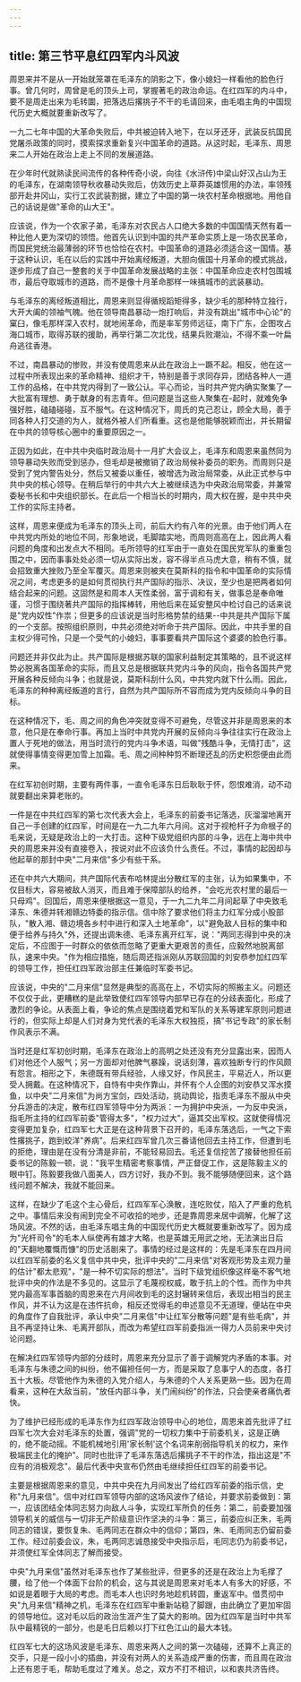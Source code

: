 ```yaml
---
---
---
```

title: 第三节平息红四军内斗风波
---



周恩来并不是从一开始就笼罩在毛泽东的阴影之下，像小媳妇一样看他的脸色行事。曾几何时，周曾是毛的顶头上司，掌握著毛的政治命运。在红四军的内斗中，要不是周走出来为毛转圜，把落选后撂挑子不干的毛请回来，由毛唱主角的中国现代历史大概就要重新改写了。

一九二七年中国的大革命失败后，中共被迫转入地下，在以牙还牙，武装反抗国民党屠杀政策的同时，摸索探求重新复兴中国革命的道路。从这时起，毛泽东、周恩来二人开始在政治上走上不同的发展道路。

在少年时代就熟读民间流传的各种传奇小说，向往《水浒传)中梁山好汉占山为王的毛泽东，在湖南领导秋收暴动失败后，仿效历史上草莽英雄惯用的办法，率领残部开赴井冈山，实行工农武装割据，建立了中国的第一块农村革命根据地。用他自己的话说是做"革命的山大王"。

应该说，作为一个农家子弟，毛泽东对农民占人口绝大多数的中国国情天然有着一种比他人更为深切的领悟。他首先认识到中国的共产革命实质上是一场农民革命，而国民党统治最薄弱的环节也恰恰在农村。中国革命的道路必须适合这一国情。基于这种认识，毛在以后的实践中开始离经叛道，大胆向俄国十月革命的模式挑战，逐步形成了自己一整套的关于中国革命发展战略的主张：中国革命应走农村包围城市，最后夺取城市的道路，而不是像十月革命那样一味搞城市的武装暴动。

与毛泽东的离经叛道相比，周恩来则显得循规蹈矩得多，缺少毛的那种特立独行，大开大阖的领袖气魄。他在领导南昌暴动一炮打响后，并没有跳出"城市中心论"的窠臼，像毛那样深入农村，就地闹革命，而是率军劳师远征，南下广东，企图攻占海口城市，取得苏联的援助，再举行第二次北伐，结果兵败潮汕，不得不乘一叶扁舟逃往香港。

不过，南昌暴动的惨败，并没有使周恩来从此在政治上一蹶不起。相反，他在这一过程中所表现出来的革命精神、组织才干，特别是善于求同存异，团结各种人一道工作的品格，在中共党内得到了一致公认。平心而论，当时共产党内确实聚集了一大批富有理想、勇于献身的有志青年。但问题是当这些人聚集在-起时，就难免争强好胜，磕磕碰碰，互不服气。在这种情况下，周氏的克己忍让，顾全大局，善于同各种人打交道的为人，就格外被人们所看重。这也是他能够脱颖而出，并长期留在中共的领导核心圈中的重要原因之一。

正因为如此，在中共中央临时政治局十一月扩大会议上，毛泽东和周恩来虽然同为领导暴动失败而受到惩办，但毛却是被撤销了政治局候补委员的职务。而周则只是受到了党内警告处分，然后又被委以重任，被增选为政治局常委，从此正式参与中共中央的核心领导。在稍后举行的中共六大上被继续选为中央政治局常委，并兼常委秘书长和中央组织部长。在此后一个相当长的时期内，周大权在握，是中共中央工作的实际主持者。

这样，周恩来便成为毛泽东的顶头上司，前后大约有八年的光景。由于他们两人在中共党内所处的地位不同，形象地说，毛脚踏实地，而周则高高在上，因此两人看问题的角度和出发点大不相同。毛所领导的红军由于一直处在国民党军队的重重包围之中，因而事事处处必须一切从实际出发，容不得半点马虎大意，稍有不慎，就会招致重大挫败乃至全军覆灭。周恩来则被夹在莫斯科的指令和中国革命的实际情况之间，考虑更多的是如何贯彻执行共产国际的指示、决议，至少也是把两者如何结合起来的问题。这固然是和周本人天性柔弱，富于调和有关，做事总是奉命唯谨，习惯于围绕著共产国际的指挥棒转，用他后来在延安整风中检讨自己的话来说是"党内奴性"作祟；但更多的应该说是当时形格势禁的结果--中共是共产国际下属的一个支部。按照组织原则，中共必须绝对听命于共产国际。因此，中共手里的自主权少得可怜，只是一个受气的小媳妇，事事要看共产国际这个婆婆的脸色行事。

问题还并非仅此为止。共产国际是根据苏联的国家利益制定其策略的，且不说这样势必脱离各国革命的实际，而且又总是根据联共党内斗争的风向，指令各国共产党开展各种反倾向斗争；也就是说，莫斯科刮什么风，中共党内就下什么雨。因此，毛泽东的种种离经叛道的言行，自然为共产国际所不容而成为党内反倾向斗争的目标。

在这种情况下，毛、周之间的角色冲突就变得不可避免，尽管这并非是周恩来的本意，他只是在奉命行事。再加上当时中共党内开展的反倾向斗争往往实行在政治上置人于死地的做法，用当时流行的党内斗争术语，叫做"残酷斗争，无情打击"，这就使得事情变得更加雪上加霜。毛、周之间种种剪不断理还乱的历史积怨便由此而来。

在红军初创时期，主要有两件事，一直令毛泽东日后耿耿于怀，怨恨难消，动不动就要翻出来算老账的。

一件是在中共红四军的第七次代表大会上，毛泽东的前委书记落选，灰溜溜地离开自己一手创建的红四军，时间是在一九二九年六月间。这对于视枪杆子为命根子的毛来说，无疑是政治上的一大打击。这种下级党组织内部的斗争，远在上海中共中央的周恩来并没有直接卷入，按说对此不应该负什么责任。不过，事情的起因却与他起草的那封中央"二月来信"多少有些干系。

还在中共六大期间，共产国际代表布哈林提出分散红军的主张，认为如果集中，不仅目标大，容易被敌人消灭，而且难于保障部队的给养，"会吃光农村里的最后一只母鸡"。回国后，周恩来便根据这一意见，于一九二九年二月间起草了中央致毛泽东、朱德并转湘赣边特委的指示信。信中除了要求他们将主力红军分成小股部队，"散入湘、赣边境各乡村中进行和深入土地革命"，以"避免敌人目标的集中和便于给养与持久"外，还提出调朱德、毛泽东离开红军，说："两同志得到中央的决定后，不应图于一时群众的依依而忽略了更重大更艰苦的责任，应毅然地脱离部队，速来中央。"作为相应措施，随后周还指派刚从苏联回国的刘安恭参加红四军的领导工作，担任红四军政治部主任兼临时军委书记。

应该说，中央的"二月来信"显然是典型的高高在上，不切实际的照搬主义。问题还不仅仅于此，更糟糕的是此举致使红四军领导内部早已存在的分歧表面化，形成了激烈的争论。从表面上看，争论的焦点是围绕着党和军队的关系等建军原则问题进行的，但实际上却是人们对身为党代表的毛泽东大权独揽，搞"书记专政"的家长制作风表示不满。

当时还是红军初创时期，毛泽东在政治上的高明之处还没有充分显露出来，因而人们对他还个人服气；另一方面却对他脾气暴躁，说话刻薄，喜欢独断专行的作风颇有怨言。相形之下，朱德既有带兵经验，人缘又好，作风民主，平易近人，所以更受人拥戴。在这种情况下，自恃有中央作靠山，并怀有个人企图的刘安恭又浑水摸鱼，以中央"二月来信"为尚方宝剑，四处活动，挑动舆论，指责毛泽东不服从中央分兵游击的决定，散布红四军领导中分为两派：一为拥护中央派，一为反中央派，指毛所主持的红四军前委"管得太多"，"权力过大"，逼其交出军权。这就使得情况变得更加复杂，红四军七大正是在这种背景下召开的，毛泽东落选后，一气之下索性撂挑子，跑到蛟洋"养病"。后来红四军曾几次三番请他回去主持工作，但遭到毛的拒绝，理由是在没有分清是非前，不能轻易回去。毛还复信挖苦了接替他担任前委书记的陈毅一顿，说："我平生精密考察事情，严正督促工作，这是陈毅主义的眼中钉。陈毅要我做八面美人，四方讨好，我办不到。我不能够随便回来，这个路线问题不解决，我就不能回来。

这样，在缺少了毛这个主心骨后，红四军军心涣散，连吃败仗，陷入了严重的危机之中。事情后来没有闹到完全不可收拾的地步，还是靠周恩来居中调解，化解了这场风波。不然的话，由毛泽东唱主角的中国现代历史大概就要重新改写了。因为成为"光杆司令"的毛本人纵使再有雄才大略，也是英雄无用武之地，无法演出日后的"天翻地覆慨而慷"的历史活剧来了。事情的经过是这样的：先是毛泽东在四月间以红四军前委的名义复信中共中央，批评中央的"二月来信"对客观形势及主观力量的估计"都太悲观"，"是一种不切实际的想法"。当时下级党组织像这样毫不客气地批评中央的作法是不多见的。这显示了毛蔑视权威，敢于抗上的个性。而作为中共党内最高军事首脑的周恩来在六月间收到毛的这封辗转来信后，表现出相当的民主作风，并不认为这是在违忤抗命，相反还觉得毛的申述意见不无道理，便站在中央的角度作了自我批评，承认中央"二月来信"中让红军分散等问题"是有些毛病"，并且不再坚持让朱、毛离开部队，而改为希望红四军前委指派一得力人员前来中央讨论问题。

在解决红四军领导内部的分歧时，周恩来充分显示了善于调解党内矛盾的本事。对毛泽东与朱德之间的纠纷，他不偏袒任何一方，而是采取了息事宁人的态度，各打五十大板。尽管他作为朱德的入党介绍人，与朱德的个人关系更熟一些。因为在周看来，这种在大敌当前，"放任内部斗争，关门闹纠纷"的作法，只会使亲者痛仇者快。

为了维护已经形成的毛泽东作为红四军政治领导中心的地位，周恩来首先批评了红四军七次大会对毛泽东的处置，强调"党的一切权力集中于前委机关，这是正确的，绝不能动摇。不能机械地引用'家长制'这个名词来削弱指导机关的权力，来作极端民主化的掩护"。同时也批评了毛泽东落选后撂挑子不干的作法，指出这是"不应有的消极观念"。最后代表中央宣布仍然由毛继续担任红四军的前委书记。

主要是根据周恩来的意见，中共中央在九月间发出了给红四军前委的指示信，史称"九月来信"。信中对红四军领导内部的这场风波作了结论，并要求前委做到：第一，应该团结全体同志努力向敌人斗争，实现红军所负的任务：第二，前委要加强领导机关的威信与一切非无产阶级意识作坚决的斗争：第三，前委应纠正朱，毛两同志的错误，要恢复朱、毛两同志在群众中的信仰；第四，朱、毛雨同志仍留前委工作。经过前委会议，朱，毛两同志诚恳接受中央指示后，毛同志仍为前委书记，并须使红军全体同志了解而接受。

中央"九月来信"虽然对毛泽东也作了某些批评，但更多的还是在政治上为毛撑了腰，给了他一个体面下台阶的机会，这与其说是周恩来对毛本人有多大的好感，不如说是着眼于大局的考虑。而毛本人也识时务地趁机转圆，重返军中。借贯彻中央"九月来信"精神之机，毛泽东在红四军中重新站稳了脚跟，由此确立了更加牢固的领导地位。这对毛以后的政治生涯产生了莫大的影响。因为红四军是当时中共军队中最精锐的一部分，也是毛日后赖以打下红色江山的最大本钱。

红四军七大的这场风波是毛泽东、周恩来两人之间的第一次磕碰，还算不上真正的交手，只是一段小小的插曲，并没有对两人的关系造成严重的伤害，而且周在政治上还有恩于毛，帮助毛度过了难关。总之，双方不打不相识，以和衷共济告终。